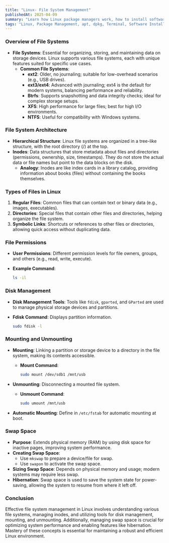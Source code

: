 ```yaml
---
title: "Linux- File System Management"
publishedAt: 2025-04-09
summary: "Learn how Linux package managers work, how to install software, and manage dependencies with apt, dpkg, and more."
tags: "Linux, Package Management, apt, dpkg, Terminal, Software Installation"
---
```



### Overview of File Systems

- **File Systems**: Essential for organizing, storing, and maintaining data on storage devices. Linux supports various file systems, each with unique features suited for specific use cases.
    - **Common File Systems**:
        - **ext2**: Older, no journaling; suitable for low-overhead scenarios (e.g., USB drives).
        - **ext3/ext4**: Advanced with journaling; ext4 is the default for modern systems, balancing performance and reliability.
        - **Btrfs**: Supports snapshotting and data integrity checks; ideal for complex storage setups.
        - **XFS**: High performance for large files; best for high I/O environments.
        - **NTFS**: Useful for compatibility with Windows systems.

### File System Architecture

- **Hierarchical Structure**: Linux file systems are organized in a tree-like structure, with the root directory (/) at the top.
- **Inodes**: Data structures that store metadata about files and directories (permissions, ownership, size, timestamps). They do not store the actual data or file names but point to the data blocks on the disk.
    - **Analogy**: Inodes are like index cards in a library catalog, providing information about books (files) without containing the books themselves.

### Types of Files in Linux

1. **Regular Files**: Common files that can contain text or binary data (e.g., images, executables).
2. **Directories**: Special files that contain other files and directories, helping organize the file system.
3. **Symbolic Links**: Shortcuts or references to other files or directories, allowing quick access without duplicating data.

### File Permissions

- **User Permissions**: Different permission levels for file owners, groups, and others (e.g., read, write, execute).
- **Example Command**:
    
    ```bash
    ls -il
    
    ```
    

### Disk Management

- **Disk Management Tools**: Tools like `fdisk`, `gparted`, and `GParted` are used to manage physical storage devices and partitions.
- **Fdisk Command**: Displays partition information.
    
    ```bash
    sudo fdisk -l
    
    ```
    

### Mounting and Unmounting

- **Mounting**: Linking a partition or storage device to a directory in the file system, making its contents accessible.
    - **Mount Command**:
        
        ```bash
        sudo mount /dev/sdb1 /mnt/usb
        
        ```
        
- **Unmounting**: Disconnecting a mounted file system.
    - **Unmount Command**:
        
        ```bash
        sudo umount /mnt/usb
        
        ```
        
- **Automatic Mounting**: Define in `/etc/fstab` for automatic mounting at boot.

### Swap Space

- **Purpose**: Extends physical memory (RAM) by using disk space for inactive pages, improving system performance.
- **Creating Swap Space**:
    - Use `mkswap` to prepare a device/file for swap.
    - Use `swapon` to activate the swap space.
- **Sizing Swap Space**: Depends on physical memory and usage; modern systems may require less swap.
- **Hibernation**: Swap space is used to save the system state for power-saving, allowing the system to resume from where it left off.

### Conclusion

Effective file system management in Linux involves understanding various file systems, managing inodes, and utilizing tools for disk management, mounting, and unmounting. Additionally, managing swap space is crucial for optimizing system performance and enabling features like hibernation. Mastery of these concepts is essential for maintaining a robust and efficient Linux environment.